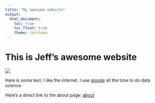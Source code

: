 ```yaml
---
title: "My awesome website"
output: 
  html_document:
    toc: true
    toc_float: true
    theme: cerulean
---
```


# This is Jeff's awesome website

![](https://media.giphy.com/media/drXGoW1iudhKw/giphy.gif)

Here is some text. I like the internet. I use 
[google](https://www.google.com/) all the time to do data science

Here's a direct link to the about page: [about](about.html)

